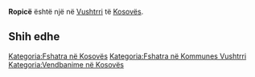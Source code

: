 {{Fshat në 
 | Emri                = Ropicë
 | EmriAlt                = 
 | NAME_SHORT_FORM=      
 | NAME_GENERIC=      
 | NAME_SORT_NAME_RO=      ROPICE
 | FULL_NAME_RO = Ropicë
 | FULL_NAME_ND_RO=Ropice
 | SORT_NAME_RG=ROPICE
 | FULL_NAME_RG=Ropicë
 | FULL_NAME_ND_RG=Ropice
 | SRP_NAME_SHORT_FORM=      
 | SRP_NAME_GENERIC=      
 | SRP_NAME_SORT_NAME_RO=      
 | SRP_FULL_NAME_RO = 
 | SRP_FULL_NAME_ND_RO=
 | SRP_SORT_NAME_RG=
 | SRP_FULL_NAME_RG=
 | SRP_FULL_NAME_ND_RG=
 | Emri (Rasa dhanore) = 
 | Figura              = 
 | Shteti              = Kosovo
 | Komuna              = Vushtrri
 | Kodi postar         = 
 | Sipërfaqja          = 

 | Popullsia           = 

 | Regj. i popullsisë  = 
 | Dend. e popullsisë  = 
 | Faqja zyrtare       = 
 <!--- Koordinatat ----> 
 | Gjerësia            = 42.804377
 | Gjatësia            = 21.033494
 | Lartësia            = 
}}
'''Ropicë''' është një [[]] në [[Vushtrri]] të [[Kosovës]].

<!-- == Gjeografia == -->
<!-- == Historia == -->
<!-- == Demografia == -->
== Shih edhe ==
{{Komuna Vushtrri}}
{{Kosovo-Administrata-Cung}}

[[Kategoria:Fshatra në Kosovës]]
[[Kategoria:Fshatra në Kommunes Vushtrri]]
[[Kategoria:Vendbanime në Kosovës]]